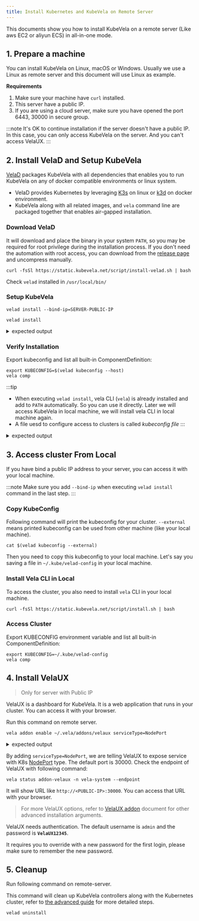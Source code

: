 ```yaml
---
title: Install Kubernetes and KubeVela on Remote Server
---
```




This documents show you how to install KubeVela on a remote server (Like aws EC2 or aliyun ECS) in all-in-one mode.

## 1. Prepare a machine

You can install KubeVela on Linux, macOS or Windows. Usually we use a Linux as remote server and this document will use
Linux as example.


**Requirements**

1. Make sure your machine have `curl` installed.
2. This server have a public IP.
3. If you are using a cloud server, make sure you have opened the port 6443, 30000 in secure group.

:::note
It's OK to continue installation if the server doesn't have a public IP. In this case, you can only access KubeVela on the server.
And you can't access VelaUX.
:::

## 2. Install VelaD and Setup KubeVela

[VelaD](https://github.com/kubevela/velad) packages KubeVela with all dependencies that enables you to run KubeVela on any of docker compatible environments or linux system.

- VelaD provides Kubernetes by leveraging [K3s](https://rancher.com/docs/k3s/latest/en/quick-start/) on linux or [k3d](https://k3d.io/) on docker environment.
- KubeVela along with all related images, and `vela` command line are packaged together that enables air-gapped installation.

### Download VelaD

It will download and place the binary in your system `PATH`,
so you may be required for root privilege during the installation process.
If you don't need the automation with root access, you can download from the [release page](https://github.com/kubevela/velad/releases) and uncompress manually.

```shell
curl -fsSl https://static.kubevela.net/script/install-velad.sh | bash
```

Check `velad` installed in `/usr/local/bin/`


### Setup KubeVela

<Tabs groupId="public-ip">
  <TabItem value="with" label="With Public IP">

  ```shell
  velad install --bind-ip=SERVER-PUBLIC-IP
  ```

  </TabItem>
  <TabItem value="without" label="Without Public IP">

  ```shell
  velad install
  ```

  </TabItem>

</Tabs>

<details>
  <summary>expected output</summary>

  ```
  Preparing K3s images...
  Successfully prepare k3s image: /Users/sunjianbo/.vela/velad/k3s/k3s-airgap-images-amd64.tgz
  Successfully prepare k3d images

  ...snip...

  KubeVela control plane has been successfully set up on your cluster.
  If you want to enable dashboard, please run "vela addon enable /Users/sunjianbo/.vela/addons/velaux"

  Keep the token below if you want to restart the control plane
  K1075e7f6c77555e6ebdaf4854e4a2f39ae4287cfad23f27cdac5b33608d44633fe::server:zSpzbdbGzVxOwfBvvjgT

  🚀 Successfully install KubeVela control plane
  🔭 See available commands with `vela help`
  🔑 To access the cluster, set KUBECONFIG:
  export KUBECONFIG=$(velad kubeconfig --name default --host)
  ```

</details>

### Verify Installation

Export kubeconfig and list all built-in ComponentDefinition:

```
export KUBECONFIG=$(velad kubeconfig --host)
vela comp
```

:::tip
- When executing `velad install`, vela CLI (`vela`) is already installed and add to `PATH` automatically. So you can use it directly.
Later we will access KubeVela in local machine, we will install vela CLI in local machine again.
- A file uesd to configure access to clusters is called *kubeconfig file*
:::

<details>
  <summary>expected output</summary>

  ```
  NAME DEFINITION DESCRIPTION
  daemon daemonsets.apps Describes daemonset services in Kubernetes.
  webservice deployments.apps Describes long-running, scalable, containerized services
  that have a stable network endpoint to receive external
  network traffic from customers.
  worker deployments.apps Describes long-running, scalable, containerized services
  that running at backend. They do NOT have network endpoint
  to receive external network traffic.
  config-image-registry autodetects.core.oam.dev Config information to authenticate image registry
  k8s-objects autodetects.core.oam.dev K8s-objects allow users to specify raw K8s objects in
  properties
  task jobs.batch Describes jobs that run code or a script to completion.
  ref-objects autodetects.core.oam.dev Ref-objects allow users to specify ref objects to use.
  Notice that this component type have special handle logic.
  raw autodetects.core.oam.dev Raw allow users to specify raw K8s object in properties.
  This definition is DEPRECATED, please use 'k8s-objects'
  instead.
  cron-task cronjobs.batch Describes cron jobs that run code or a script to completion.
  ```

</details>

## 3. Access cluster From Local

If you have bind a public IP address to your server, you can access it with your local machine.

:::note
Make sure you add `--bind-ip` when executing `velad install` command in the last step.
:::

### Copy KubeConfig

Following command will print the kubeconfig for your cluster. `--external` means printed kubeconfig can be used from other
machine (like your local machine).

```shell
cat $(velad kubeconfig --external)
```

Then you need to copy this kubeconfig to your local machine. Let's say you saving a file in `~/.kube/velad-config` in your local machine.

### Install Vela CLI in Local

To access the cluster, you also need to install `vela` CLI in your local machine.

```shell
curl -fsSl https://static.kubevela.net/script/install.sh | bash
```

### Access Cluster

Export KUBECONFIG environment variable and list all built-in ComponentDefinition:

```shell
export KUBECONFIG=~/.kube/velad-config
vela comp
```

## 4. Install VelaUX

> Only for server with Public IP

VelaUX is a dashboard for KubeVela. It is a web application that runs in your cluster. You can access it with your browser.

Run this command on remote server.

```shell
vela addon enable ~/.vela/addons/velaux serviceType=NodePort
```

<details>
  <summary>expected output</summary>

  ```
  Addon: velaux enabled Successfully.
  ...
  I0907 12:03:11.462606   98769 utils.go:156] find cluster gateway service vela-system/kubevela-cluster-gateway-service:9443
  Please access addon-velaux from the following endpoints:
  +---------+-----------+-------------------------------+----------------------------+-------+
  | CLUSTER | COMPONENT |   REF(KIND/NAMESPACE/NAME)    |          ENDPOINT          | INNER |
  +---------+-----------+-------------------------------+----------------------------+-------+
  | local   | apiserver | Service/vela-system/apiserver | apiserver.vela-system:8000 | true  |
  | local   | velaux    | Service/vela-system/velaux    | http://47.252.17.47:30000  | false |
  +---------+-----------+-------------------------------+----------------------------+-------+
  ```

</details>

By adding `serviceType=NodePort`, we are telling VelaUX to expose service with K8s
[NodePort](https://kubernetes.io/docs/concepts/services-networking/service/#type-nodeport) type.
The default port is 30000. Check the endpoint of VelaUX with following command:

```shell
vela status addon-velaux -n vela-system --endpoint
```

It will show URL like `http://<PUBLIC-IP>:30000`. You can access that URL with your browser.

> For more VelaUX options, refer to [VelaUX addon](../reference/addons/velaux) document for other advanced installation arguments.

VelaUX needs authentication. The default username is `admin` and the password is **`VelaUX12345`**.

It requires you to override with a new password for the first login, please make sure to remember the new password.

## 5. Cleanup

Run following command on remote-server.

This command will clean up KubeVela controllers along with the Kubernetes cluster, refer to [the advanced guide](../platform-engineers/advanced-install#uninstall) for more detailed steps.

```
velad uninstall
```

